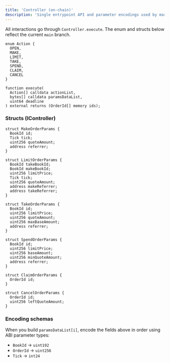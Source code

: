 ```yaml
---
title: 'Controller (on‑chain)'
description: 'Single entrypoint API and parameter encodings used by market makers.'
---
```


All interactions go through `Controller.execute`. The enum and structs below reflect the current `main` branch.

```solidity
enum Action {
  OPEN,
  MAKE,
  LIMIT,
  TAKE,
  SPEND,
  CLAIM,
  CANCEL
}

function execute(
  Action[] calldata actionList,
  bytes[] calldata paramsDataList,
  uint64 deadline
) external returns (OrderId[] memory ids);
```

### Structs (IController)

```solidity
struct MakeOrderParams {
  BookId id;
  Tick tick;
  uint256 quoteAmount;
  address referrer;
}

struct LimitOrderParams {
  BookId takeBookId;
  BookId makeBookId;
  uint256 limitPrice;
  Tick tick;
  uint256 quoteAmount;
  address makeReferrer;
  address takeReferrer;
}

struct TakeOrderParams {
  BookId id;
  uint256 limitPrice;
  uint256 quoteAmount;
  uint256 maxBaseAmount;
  address referrer;
}

struct SpendOrderParams {
  BookId id;
  uint256 limitPrice;
  uint256 baseAmount;
  uint256 minQuoteAmount;
  address referrer;
}

struct ClaimOrderParams {
  OrderId id;
}

struct CancelOrderParams {
  OrderId id;
  uint256 leftQuoteAmount;
}
```

### Encoding schemas

When you build `paramsDataList[i]`, encode the fields above in order using ABI parameter types:

- `BookId` → `uint192`
- `OrderId` → `uint256`
- `Tick` → `int24`
